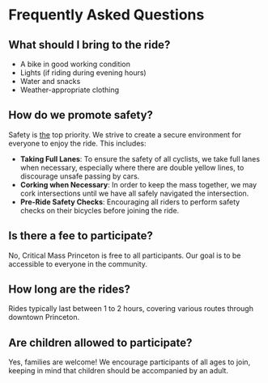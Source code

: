 # Frequently Asked Questions

## What should I bring to the ride?

- A bike in good working condition
- Lights (if riding during evening hours)
- Water and snacks
- Weather-appropriate clothing

## How do we promote safety?

Safety is <u>the</u> top priority. We strive to create a secure environment for everyone to enjoy the ride. This includes:

- **Taking Full Lanes**: To ensure the safety of all cyclists, we take full 
lanes when necessary, especially where there are double yellow lines, to 
discourage unsafe passing by cars.
- **Corking when Necessary**: In order to keep the mass together, we may cork intersections until
we have all safely navigated the intersection.
- **Pre-Ride Safety Checks**: Encouraging all riders to perform safety checks 
on their bicycles before joining the ride.

## Is there a fee to participate?

No, Critical Mass Princeton is free to all participants. Our goal is to be accessible to everyone in the community.

## How long are the rides?

Rides typically last between 1 to 2 hours, covering various routes through downtown Princeton.

## Are children allowed to participate?

Yes, families are welcome! We encourage participants of all ages to join, keeping in mind that children should be accompanied by an adult.
